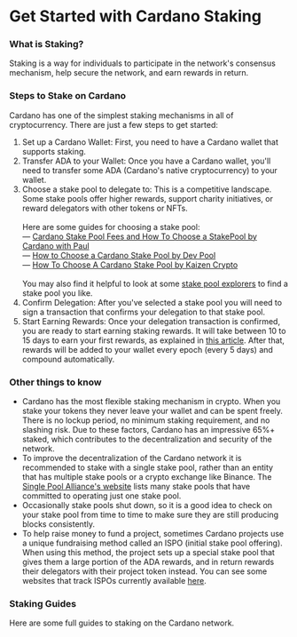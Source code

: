 # Get Started with Cardano Staking

### What is Staking?
Staking is a way for individuals to participate in the network's consensus mechanism, help secure the network, and earn rewards in return.

### Steps to Stake on Cardano
Cardano has one of the simplest staking mechanisms in all of cryptocurrency. There are just a few steps to get started:
1. Set up a Cardano Wallet: First, you need to have a Cardano wallet that supports staking. 
2. Transfer ADA to your Wallet: Once you have a Cardano wallet, you'll need to transfer some ADA (Cardano's native cryptocurrency) to your wallet. 
3. Choose a stake pool to delegate to: This is a competitive landscape. Some stake pools offer higher rewards, support charity initiatives, or reward delegators with other tokens or NFTs.<br/><br/>Here are some guides for choosing a stake pool:  
— [Cardano Stake Pool Fees and How To Choose a StakePool by Cardano with Paul](https://www.youtube.com/watch?v=ksdVA15meHw)  
— [How to Choose a Cardano Stake Pool by Dev Pool](https://www.youtube.com/watch?v=h3Eh8WCE5RA)  
— [How To Choose A Cardano Stake Pool by Kaizen Crypto](https://www.youtube.com/watch?v=y6Eo8xBYqoA)
<br/><br/>You may also find it helpful to look at some [stake pool explorers](./pool_explorers.mdx) to find a stake pool you like.  
4. Confirm Delegation: After you've selected a stake pool you will need to sign a transaction that confirms your delegation to that stake pool. 
5. Start Earning Rewards: Once your delegation transaction is confirmed, you are ready to start earning staking rewards. It will take between 10 to 15 days to earn your first rewards, as explained in [this article](https://medium.com/@cryptofay/When-will-i-get-cardano-staking-rewards-timeline-55db6c077caa). After that, rewards will be added to your wallet every epoch (every 5 days) and compound automatically.

### Other things to know
- Cardano has the most flexible staking mechanism in crypto. When you stake your tokens they never leave your wallet and can be spent freely. There is no lockup period, no minimum staking requirement, and no slashing risk. Due to these factors, Cardano has an impressive 65%+ staked, which contributes to the decentralization and security of the network.
- To improve the decentralization of the Cardano network it is recommended to stake with a single stake pool, rather than an entity that has multiple stake pools or a crypto exchange like Binance. The [Single Pool Alliance's website](https://singlepoolalliance.net/) lists many stake pools that have committed to operating just one stake pool. 
- Occasionally stake pools shut down, so it is a good idea to check on your stake pool from time to time to make sure they are still producing blocks consistently. 
- To help raise money to fund a project, sometimes Cardano projects use a unique fundraising method called an ISPO (initial stake pool offering). When using this method, the project sets up a special stake pool that gives them a large portion of the ADA rewards, and in return rewards their delegators with their project token instead. You can see some websites that track ISPOs currently available [here](). 

### Staking Guides
Here are some full guides to staking on the Cardano network. 
